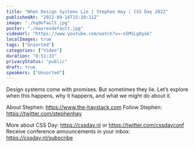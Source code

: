 ```yaml
---
title: "When Design Systems Lie | Stephen Hay | CSS Day 2022"
publishedAt: "2022-09-16T15:10:11Z"
image: "./hqdefault.jpg"
poster: "./maxresdefault.jpg"
videoUrl: "https://www.youtube.com/watch?v=-n5MSLg0yak"
localImages: true
tags: ["Unsorted"]
categories: ["Video"]
duration: "0:51:33"
privacyStatus: "public"
draft: true
speakers: ["Unsorted"]
---
```

Design systems come with promises. But sometimes they lie. Let’s explore when this happens, why it happens, and what we might do about it.

About Stephen: https://www.the-haystack.com
Follow Stephen: https://twitter.com/stephenhay

More about CSS Day: https://cssday.nl or https://twitter.com/cssdayconf
Receive conference announcements in your inbox: https://cssday.nl/subscribe
